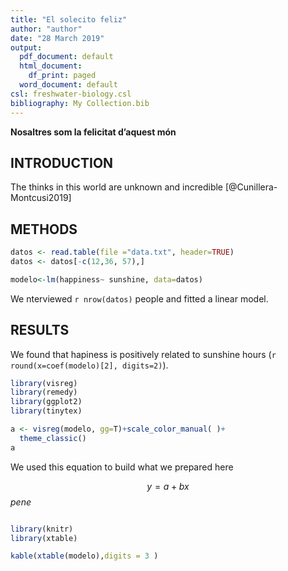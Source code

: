 ```yaml
---
title: "El solecito feliz"
author: "author"
date: "28 March 2019"
output:
  pdf_document: default
  html_document:
    df_print: paged
  word_document: default
csl: freshwater-biology.csl
bibliography: My Collection.bib
---
```


__Nosaltres som la felicitat d'aquest món__ 

## INTRODUCTION

The thinks in this world are unknown and incredible [@Cunillera-Montcusi2019]

## METHODS

```r
datos <- read.table(file ="data.txt", header=TRUE)
datos <- datos[-c(12,36, 57),]

```

```r
modelo<-lm(happiness~ sunshine, data=datos)
```

We nterviewed `r nrow(datos)` people and fitted a linear model. 

## RESULTS



We found that hapiness is positively related to sunshine hours (`r round(x=coef(modelo)[2], digits=2)`). 

```r
library(visreg)
library(remedy)
library(ggplot2)
library(tinytex)

a <- visreg(modelo, gg=T)+scale_color_manual( )+
  theme_classic()
a

```

We used this equation to build what we prepared here

$$
y= a +bx
$$
_pene_

![]()

```r
library(knitr)
library(xtable)

kable(xtable(modelo),digits = 3 )

```

